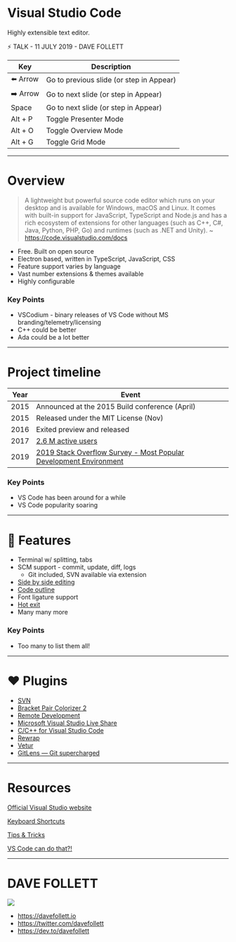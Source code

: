 


<Head>
  <title>Visual Studio Code Lightning Talk by Dave Follett</title>
</Head>

# Visual Studio Code

Highly extensible text editor.

⚡ TALK - 11 JULY 2019 - DAVE FOLLETT

<div style={{ fontSize: '18px', display: 'inline-block' }}>

| Key      | Description
| ---------|----------------------------------------- |
| ️⬅️ Arrow  | Go to previous slide (or step in Appear) |
| ➡️ Arrow  | Go to next slide (or step in Appear)     |
| Space    | Go to next slide (or step in Appear)     |
| Alt + P  | Toggle Presenter Mode                    |
| Alt + O  | Toggle Overview Mode                     |
| Alt + G  | Toggle Grid Mode                         |

</div>

---

# Overview
> A lightweight but powerful source code editor which runs on your desktop and is available for Windows, macOS and Linux. It comes with built-in support for JavaScript, TypeScript and Node.js and has a rich ecosystem of extensions for other languages (such as C++, C#, Java, Python, PHP, Go) and runtimes (such as .NET and Unity). ~ https://code.visualstudio.com/docs

* Free. Built on open source
* Electron based, written in TypeScript, JavaScript, CSS
* Feature support varies by language
* Vast number extensions & themes available
* Highly configurable

<Notes>
    <h3>Key Points</h3>
    <ul>
        <li>VSCodium - binary releases of VS Code without MS branding/telemetry/licensing</li>
        <li>C++ could be better</li>
        <li>Ada could be a lot better</li>
    </ul>
</Notes>

---

# Project timeline

| Year | Event
| -----|----------------------------------------------- |
| ️2015 | Announced at the 2015 Build conference (April) |
| 2015 | Released under the MIT License (Nov)           |
| 2016 | Exited preview and released                    |
| 2017 | [2.6 M active users](https://code.visualstudio.com/blogs/2017/11/16/connect) |
| 2019 | [2019 Stack Overflow Survey - Most Popular Development Environment](https://insights.stackoverflow.com/survey/2019#technology-_-most-popular-development-environments) |

<Notes>
    <h3>Key Points</h3>
    <ul>
        <li>VS Code has been around for a while</li>
        <li>VS Code popularity soaring</li>
    </ul>
</Notes>

---

# 🔑 Features

* Terminal w/ splitting, tabs
* SCM support - commit, update, diff, logs
  * Git included, SVN available via extension
* [Side by side editing](https://code.visualstudio.com/docs/getstarted/userinterface#_side-by-side-editing)
* [Code outline](https://code.visualstudio.com/docs/getstarted/userinterface#_minimap)
* Font ligature support
* [Hot exit](https://code.visualstudio.com/docs/editor/codebasics#_hot-exit)
* Many many more

<Notes>
    <h3>Key Points</h3>
    <ul>
        <li>Too many to list them all!</li>
    </ul>
</Notes>

---

# ❤️ Plugins

* [SVN](https://marketplace.visualstudio.com/items?itemName=johnstoncode.svn-scm)
* [Bracket Pair Colorizer 2](https://marketplace.visualstudio.com/items?itemName=CoenraadS.bracket-pair-colorizer-2)
* [Remote Development](https://marketplace.visualstudio.com/items?itemName=ms-vscode-remote.vscode-remote-extensionpack)
* [Microsoft Visual Studio Live Share](https://marketplace.visualstudio.com/items?itemName=MS-vsliveshare.vsliveshare)
* [C/C++ for Visual Studio Code](https://marketplace.visualstudio.com/items?itemName=ms-vscode.cpptools)
* [Rewrap](https://marketplace.visualstudio.com/items?itemName=stkb.rewrap)
* [Vetur](https://marketplace.visualstudio.com/items?itemName=octref.vetur)
* [GitLens — Git supercharged](https://marketplace.visualstudio.com/items?itemName=eamodio.gitlens)

---

#  Resources

[Official Visual Studio website](https://code.visualstudio.com/)

[Keyboard Shortcuts](https://code.visualstudio.com/docs/editor/codebasics#_keyboard-shortcuts)

[Tips & Tricks](https://code.visualstudio.com/docs/getstarted/tips-and-tricks)

[VS Code can do that?!](https://vscodecandothat.com/)

---

# DAVE FOLLETT

<Split>

![](https://davefollett.io/images/dave.png)

* https://davefollett.io
* https://twitter.com/davefollett
* https://dev.to/davefollett

</Split>